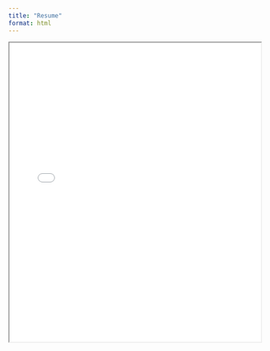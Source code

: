 ```yaml
---
title: "Resume"
format: html
---
```

<iframe src="docs/pdfs/Suzuki_Kai_Resume.pdf" width="100%" height="600px">